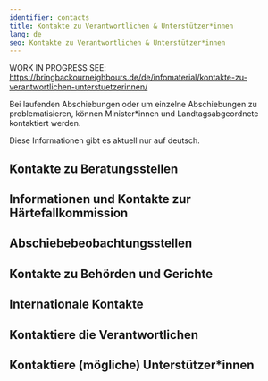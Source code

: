 ```yaml
---
identifier: contacts
title: Kontakte zu Verantwortlichen & Unterstützer*innen
lang: de
seo: Kontakte zu Verantwortlichen & Unterstützer*innen
---
```


WORK IN PROGRESS SEE: https://bringbackourneighbours.de/de/infomaterial/kontakte-zu-verantwortlichen-unterstuetzerinnen/

Bei laufenden Abschiebungen oder um einzelne Abschiebungen zu problematisieren, können Minister\*innen und Landtagsabgeordnete kontaktiert werden.

Diese Informationen gibt es aktuell nur auf deutsch.

## Kontakte zu Beratungsstellen

## Informationen und Kontakte zur Härtefallkommission

## Abschiebebeobachtungsstellen

## Kontakte zu Behörden und Gerichte

## Internationale Kontakte

## Kontaktiere die Verantwortlichen

## Kontaktiere (mögliche) Unterstützer\*innen
